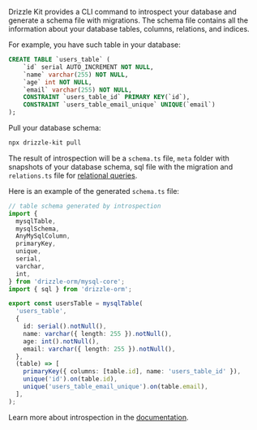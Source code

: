Drizzle Kit provides a CLI command to introspect your database and generate a schema file with migrations. The schema file contains all the information about your database tables, columns, relations, and indices.

For example, you have such table in your database:

```sql copy
CREATE TABLE `users_table` (
	`id` serial AUTO_INCREMENT NOT NULL,
	`name` varchar(255) NOT NULL,
	`age` int NOT NULL,
	`email` varchar(255) NOT NULL,
	CONSTRAINT `users_table_id` PRIMARY KEY(`id`),
	CONSTRAINT `users_table_email_unique` UNIQUE(`email`)
);
```

Pull your database schema:

```bash copy
npx drizzle-kit pull
```

The result of introspection will be a `schema.ts` file, `meta` folder with snapshots of your database schema, sql file with the migration and `relations.ts` file for [relational queries](/docs/rqb).

Here is an example of the generated `schema.ts` file:

```typescript copy filename="src/db/schema.ts"
// table schema generated by introspection
import {
  mysqlTable,
  mysqlSchema,
  AnyMySqlColumn,
  primaryKey,
  unique,
  serial,
  varchar,
  int,
} from 'drizzle-orm/mysql-core';
import { sql } from 'drizzle-orm';

export const usersTable = mysqlTable(
  'users_table',
  {
    id: serial().notNull(),
    name: varchar({ length: 255 }).notNull(),
    age: int().notNull(),
    email: varchar({ length: 255 }).notNull(),
  },
  (table) => [
    primaryKey({ columns: [table.id], name: 'users_table_id' }),
    unique('id').on(table.id),
    unique('users_table_email_unique').on(table.email),
  ],
);
```

Learn more about introspection in the [documentation](/docs/drizzle-kit-pull).